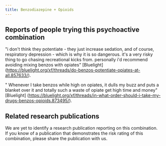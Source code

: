 ---
title: Benzodiazepine + Opioids
---

## Reports of people trying this psychoactive combination
"i don't think they potentiate - they just increase sedation, and of course, respiratory depression - which is why it is so dangerous. it's a very risky thing to go chasing recreational kicks from. personally i'd recommend avoiding mixing benzos with opiates" [Bluelight] (https://bluelight.org/xf/threads/do-benzos-potentiate-opiates-at-all.857633/).

" Whenever I take benzos while high on opiates, it dulls my buzz and puts a blanket over it and totally such a waste of opiate get high time and money" [Bluelight] (https://bluelight.org/xf/threads/in-what-order-should-i-take-my-drugs-benzos-opioids.873495/).

## Related research publications
We are yet to identify a research publication reporting on this combination. If you know of a publication that demonstrates the risk rating of this combination, please share the publication with us.
